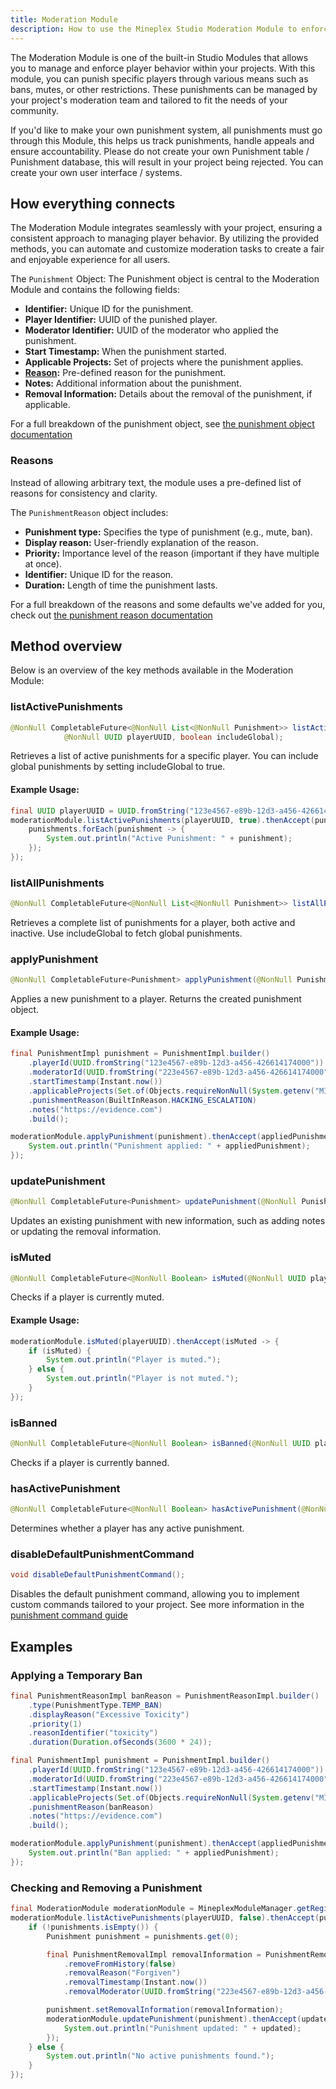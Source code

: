 ```yaml
---
title: Moderation Module
description: How to use the Mineplex Studio Moderation Module to enforce rules on your projects.
---
```


<JavadocLink classpath="com.mineplex.studio.sdk.modules.moderation.ModerationModule"/>

The Moderation Module is one of the built-in Studio Modules that allows you to manage and enforce player behavior within your projects. With this module, you can punish specific players through various means such as bans, mutes, or other restrictions. These punishments can be managed by your project's moderation team and tailored to fit the needs of your community.

<Note title="Important Note" type="danger" >
If you'd like to make your own punishment system, all punishments must go through this Module, this helps us track punishments, handle appeals and ensure accountability. Please do not create your own Punishment table / Punishment database, this will result in your project being rejected. You can create your own user interface / systems.
</Note>

## How everything connects
The Moderation Module integrates seamlessly with your project, ensuring a consistent approach to managing player behavior. By utilizing the provided methods, you can automate and customize moderation tasks to create a fair and enjoyable experience for all users.

The `Punishment` Object:
The Punishment object is central to the Moderation Module and contains the following fields:

- **Identifier:** Unique ID for the punishment.
- **Player Identifier:** UUID of the punished player.
- **Moderator Identifier:** UUID of the moderator who applied the punishment.
- **Start Timestamp:** When the punishment started.
- **Applicable Projects:** Set of projects where the punishment applies.
- **[Reason](#reasons):** Pre-defined reason for the punishment.
- **Notes:** Additional information about the punishment.
- **Removal Information:** Details about the removal of the punishment, if applicable.

For a full breakdown of the punishment object, see [the punishment object documentation](/docs/sdk/modules/moderation/model)

### Reasons
Instead of allowing arbitrary text, the module uses a pre-defined list of reasons for consistency and clarity.

The `PunishmentReason` object includes:
- **Punishment type:** Specifies the type of punishment (e.g., mute, ban).
- **Display reason:** User-friendly explanation of the reason.
- **Priority:** Importance level of the reason (important if they have multiple at once).
- **Identifier:** Unique ID for the reason.
- **Duration:** Length of time the punishment lasts.

For a full breakdown of the reasons and some defaults we've added for you, check out [the punishment reason documentation](/docs/sdk/modules/moderation/reasons) 

## Method overview
Below is an overview of the key methods available in the Moderation Module:

### listActivePunishments
```java
@NonNull CompletableFuture<@NonNull List<@NonNull Punishment>> listActivePunishments(
            @NonNull UUID playerUUID, boolean includeGlobal);
```
Retrieves a list of active punishments for a specific player. You can include global punishments by setting includeGlobal to true.

#### Example Usage:
```java
final UUID playerUUID = UUID.fromString("123e4567-e89b-12d3-a456-426614174000");
moderationModule.listActivePunishments(playerUUID, true).thenAccept(punishments -> {
    punishments.forEach(punishment -> {
        System.out.println("Active Punishment: " + punishment);
    });
});
```

### listAllPunishments
```java
@NonNull CompletableFuture<@NonNull List<@NonNull Punishment>> listAllPunishments(@NonNull UUID playerUUID, boolean includeGlobal);
```
Retrieves a complete list of punishments for a player, both active and inactive. Use includeGlobal to fetch global punishments.

### applyPunishment
```java
@NonNull CompletableFuture<Punishment> applyPunishment(@NonNull Punishment punishment);
```
Applies a new punishment to a player. Returns the created punishment object.

#### Example Usage:
```java
final PunishmentImpl punishment = PunishmentImpl.builder()
    .playerId(UUID.fromString("123e4567-e89b-12d3-a456-426614174000"))
    .moderatorId(UUID.fromString("223e4567-e89b-12d3-a456-426614174000"))
    .startTimestamp(Instant.now())
    .applicableProjects(Set.of(Objects.requireNonNull(System.getenv("MINEPLEX_PROJECT_ID"))))
    .punishmentReason(BuiltInReason.HACKING_ESCALATION)
    .notes("https://evidence.com")
    .build();

moderationModule.applyPunishment(punishment).thenAccept(appliedPunishment -> {
    System.out.println("Punishment applied: " + appliedPunishment);
});
```

### updatePunishment
```java
@NonNull CompletableFuture<Punishment> updatePunishment(@NonNull Punishment punishment);
```
Updates an existing punishment with new information, such as adding notes or updating the removal information.

### isMuted
```java
@NonNull CompletableFuture<@NonNull Boolean> isMuted(@NonNull UUID playerUUID);
```
Checks if a player is currently muted.

#### Example Usage:
```java
moderationModule.isMuted(playerUUID).thenAccept(isMuted -> {
    if (isMuted) {
        System.out.println("Player is muted.");
    } else {
        System.out.println("Player is not muted.");
    }
});
```

### isBanned
```java
@NonNull CompletableFuture<@NonNull Boolean> isBanned(@NonNull UUID playerUUID);
```
Checks if a player is currently banned.

### hasActivePunishment
```java
@NonNull CompletableFuture<@NonNull Boolean> hasActivePunishment(@NonNull UUID playerUUID);
```
Determines whether a player has any active punishment.

### disableDefaultPunishmentCommand
```java
void disableDefaultPunishmentCommand();
```
Disables the default punishment command, allowing you to implement custom commands tailored to your project. See more information in the [punishment command guide](/docs/sdk/modules/moderation/command)

## Examples

### Applying a Temporary Ban
```java
final PunishmentReasonImpl banReason = PunishmentReasonImpl.builder()
    .type(PunishmentType.TEMP_BAN)
    .displayReason("Excessive Toxicity")
    .priority(1)
    .reasonIdentifier("toxicity")
    .duration(Duration.ofSeconds(3600 * 24));

final PunishmentImpl punishment = PunishmentImpl.builder()
    .playerId(UUID.fromString("123e4567-e89b-12d3-a456-426614174000"))
    .moderatorId(UUID.fromString("223e4567-e89b-12d3-a456-426614174000"))
    .startTimestamp(Instant.now())
    .applicableProjects(Set.of(Objects.requireNonNull(System.getenv("MINEPLEX_PROJECT_ID"))))
    .punishmentReason(banReason)
    .notes("https://evidence.com")
    .build();

moderationModule.applyPunishment(punishment).thenAccept(appliedPunishment -> {
    System.out.println("Ban applied: " + appliedPunishment);
});
```

### Checking and Removing a Punishment
```java
final ModerationModule moderationModule = MineplexModuleManager.getRegisteredModule(ModerationModule.class);
moderationModule.listActivePunishments(playerUUID, false).thenAccept(punishments -> {
    if (!punishments.isEmpty()) {
        Punishment punishment = punishments.get(0);

        final PunishmentRemovalImpl removalInformation = PunishmentRemovalImpl.builder()
            .removeFromHistory(false)
            .removalReason("Forgiven")
            .removalTimestamp(Instant.now())
            .removalModerator(UUID.fromString("223e4567-e89b-12d3-a456-426614174000"))

        punishment.setRemovalInformation(removalInformation);
        moderationModule.updatePunishment(punishment).thenAccept(updated -> {
            System.out.println("Punishment updated: " + updated);
        });
    } else {
        System.out.println("No active punishments found.");
    }
});
```